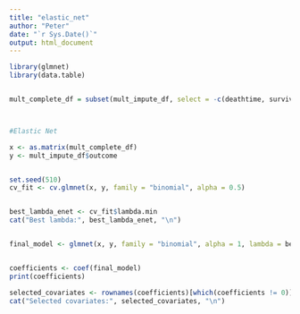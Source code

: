 ```yaml
---
title: "elastic_net"
author: "Peter"
date: "`r Sys.Date()`"
output: html_document
---
```


```r

library(glmnet)
library(data.table)

```

```r

```




```r
mult_complete_df = subset(mult_impute_df, select = -c(deathtime, survival_time, LOS, outcome, Unnamed_0, V1, admittime))



#Elastic Net

x <- as.matrix(mult_complete_df)  
y <- mult_impute_df$outcome


set.seed(510)  
cv_fit <- cv.glmnet(x, y, family = "binomial", alpha = 0.5)  


best_lambda_enet <- cv_fit$lambda.min
cat("Best lambda:", best_lambda_enet, "\n")


final_model <- glmnet(x, y, family = "binomial", alpha = 1, lambda = best_lambda_enet)


coefficients <- coef(final_model)
print(coefficients)

selected_covariates <- rownames(coefficients)[which(coefficients != 0)]
cat("Selected covariates:", selected_covariates, "\n")

```





